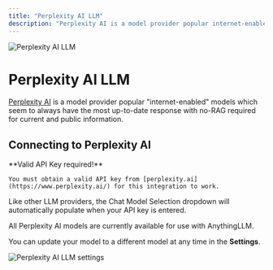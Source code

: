 ```yaml
---
title: "Perplexity AI LLM"
description: "Perplexity AI is a model provider popular internet-enabled models which seem to always have the most up-to-date response with no-RAG required for current and public information."
---
```



<Image
  src="/images/anythingllm-setup/llm-configuration/cloud/perplexity-ai/header-image.png"
  height={1080}
  width={1920}
  quality={100}
  alt="Perplexity AI LLM"
/>

# Perplexity AI LLM

[Perplexity AI](https://www.perplexity.ai/) is a model provider popular "internet-enabled" models which seem to always have the most up-to-date response with no-RAG required for current and public information.

## Connecting to Perplexity AI

<Callout type="info" emoji="️💡">
  **Valid API Key required!**

    You must obtain a valid API key from [perplexity.ai](https://www.perplexity.ai/) for this integration to work.

</Callout>

Like other LLM providers, the Chat Model Selection dropdown will automatically populate when your API key is entered.

All Perplexity AI models are currently available for use with AnythingLLM.

You can update your model to a different model at any time in the **Settings**.

<Image
  src="/images/anythingllm-setup/llm-configuration/cloud/perplexity-ai/perplexityai-llm.png"
  height={1080}
  width={1920}
  quality={100}
  alt="Perplexity AI LLM settings"
/>
